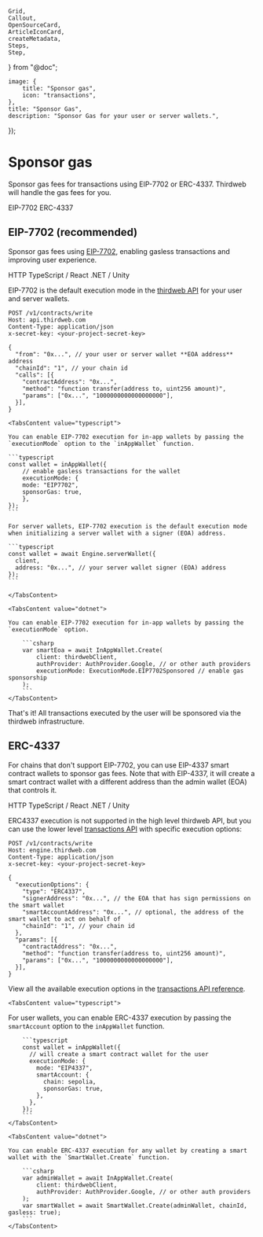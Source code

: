 	Grid,
	Callout,
	OpenSourceCard,
	ArticleIconCard,
	createMetadata,
	Steps,
	Step,
} from "@doc";

	image: {
		title: "Sponsor gas",
		icon: "transactions",
	},
	title: "Sponsor Gas",
	description: "Sponsor Gas for your user or server wallets.",
});

# Sponsor gas

Sponsor gas fees for transactions using EIP-7702 or ERC-4337. Thirdweb will handle the gas fees for you.

<Tabs defaultValue="eip7702">
	<TabsList>
		<TabsTrigger value="eip7702">EIP-7702</TabsTrigger>
		<TabsTrigger value="eip4337">ERC-4337</TabsTrigger>
	</TabsList>

<TabsContent value="eip7702">

## EIP-7702 (recommended)

Sponsor gas fees using [EIP-7702](https://eips.ethereum.org/EIPS/eip-7702), enabling gasless transactions and improving user experience.

<Tabs defaultValue="http">
	<TabsList>
    <TabsTrigger value="http" className="flex items-center gap-2 [&>p]:mb-0">
      <EngineIcon className="w-4 h-4 mr-2" />
      HTTP
    </TabsTrigger>
		<TabsTrigger value="typescript" className="flex items-center gap-2 [&>p]:mb-0">
			<TypeScriptIcon className="size-4" />
			TypeScript / React
		</TabsTrigger>
		<TabsTrigger value="dotnet" className="flex items-center gap-2 [&>p]:mb-0">
			<DotNetIcon className="size-4" />
			.NET / Unity
		</TabsTrigger>
	</TabsList>

  <TabsContent value="http">

  EIP-7702 is the default execution mode in the [thirdweb API](https://api.thirdweb.com/reference) for your user and server wallets.

```http
POST /v1/contracts/write
Host: api.thirdweb.com
Content-Type: application/json
x-secret-key: <your-project-secret-key>

{
  "from": "0x...", // your user or server wallet **EOA address** address
  "chainId": "1", // your chain id
  "calls": [{
    "contractAddress": "0x...",
    "method": "function transfer(address to, uint256 amount)",
    "params": ["0x...", "1000000000000000000"],
  }],
}
```

  </TabsContent>

    <TabsContent value="typescript">

    You can enable EIP-7702 execution for in-app wallets by passing the `executionMode` option to the `inAppWallet` function.

    ```typescript
    const wallet = inAppWallet({
        // enable gasless transactions for the wallet
        executionMode: {
        mode: "EIP7702",
        sponsorGas: true,
        },
    });
    ```

    For server wallets, EIP-7702 execution is the default execution mode when initializing a server wallet with a signer (EOA) address.

    ```typescript
    const wallet = await Engine.serverWallet({
      client,
      address: "0x...", // your server wallet signer (EOA) address
    });
    ```

    </TabsContent>

    <TabsContent value="dotnet">

    You can enable EIP-7702 execution for in-app wallets by passing the `executionMode` option.

    	```csharp
    	var smartEoa = await InAppWallet.Create(
    	    client: thirdwebClient,
    	    authProvider: AuthProvider.Google, // or other auth providers
    	    executionMode: ExecutionMode.EIP7702Sponsored // enable gas sponsorship
    	);
    	```
    </TabsContent>

</Tabs>

That's it! All transactions executed by the user will be sponsored via the thirdweb infrastructure.

</TabsContent>

<TabsContent value="eip4337">

## ERC-4337

For chains that don't support EIP-7702, you can use EIP-4337 smart contract wallets to sponsor gas fees. Note that with EIP-4337, it will create a smart contract wallet with a different address than the admin wallet (EOA) that controls it.

<Tabs defaultValue="http">
  <TabsList>
    <TabsTrigger value="http" className="flex items-center gap-2 [&>p]:mb-0">
      <EngineIcon className="w-4 h-4 mr-2" />
      HTTP
    </TabsTrigger>
    <TabsTrigger value="typescript" className="flex items-center gap-2 [&>p]:mb-0">
        <TypeScriptIcon className="size-4" />
        TypeScript / React
    </TabsTrigger>
    <TabsTrigger value="dotnet" className="flex items-center gap-2 [&>p]:mb-0">
        <DotNetIcon className="size-4" />
        .NET / Unity
    </TabsTrigger>
  </TabsList>

  <TabsContent value="http">

ERC4337 execution is not supported in the high level thirdweb API, but you can use the lower level [transactions API](https://engine.thirdweb.com/reference#tag/write/post/v1/write/contract) with specific execution options:

```http
POST /v1/contracts/write
Host: engine.thirdweb.com
Content-Type: application/json
x-secret-key: <your-project-secret-key>

{
  "executionOptions": {
    "type": "ERC4337",
    "signerAddress": "0x...", // the EOA that has sign permissions on the smart wallet
    "smartAccountAddress": "0x...", // optional, the address of the smart wallet to act on behalf of
    "chainId": "1", // your chain id
  },
  "params": [{
    "contractAddress": "0x...",
    "method": "function transfer(address to, uint256 amount)",
    "params": ["0x...", "1000000000000000000"],
  }],
}
```

View all the available execution options in the [transactions API reference](https://engine.thirdweb.com/reference#tag/write/post/v1/write/contract).

  </TabsContent>

    <TabsContent value="typescript">
  For user wallets, you can enable ERC-4337 execution by passing the `smartAccount` option to the `inAppWallet` function.

    	```typescript
    	const wallet = inAppWallet({
    	  // will create a smart contract wallet for the user
    	  executionMode: {
    	    mode: "EIP4337",
    	    smartAccount: {
    	      chain: sepolia,
    	      sponsorGas: true,
    	    },
    	  },
    	});
    	```
    </TabsContent>

    <TabsContent value="dotnet">

    You can enable ERC-4337 execution for any wallet by creating a smart wallet with the `SmartWallet.Create` function.

    	```csharp
    	var adminWallet = await InAppWallet.Create(
    	    client: thirdwebClient,
    	    authProvider: AuthProvider.Google, // or other auth providers
    	);
    	var smartWallet = await SmartWallet.Create(adminWallet, chainId, gasless: true);
    	```
    </TabsContent>

</Tabs>

</TabsContent>
</Tabs>
